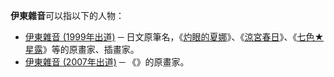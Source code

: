 '''伊東雜音'''可以指以下的人物：
*[[伊東雜音_(1999年出道)|伊東雜音 (1999年出道)]] ─ 日文原筆名{{lang|ja|いとうのいぢ}}，《[[灼眼的夏娜|灼眼的夏娜]]》、《[[涼宮春日系列|涼宮春日]]》、《[[七色★星露|七色★星露]]》等的原畫家、插畫家。
*[[伊東雜音_(2007年出道)|伊東雜音 (2007年出道)]] ─ 《{{link-ja|愛麗絲♥大遊行 ～兩位愛麗絲與不可思議的少女們～|ALICE♥ぱれーど ～二人のアリスと不思議の乙女たち～}}》的原畫家。

{{Disambiguation|Cat=四字日本人名消歧义}}